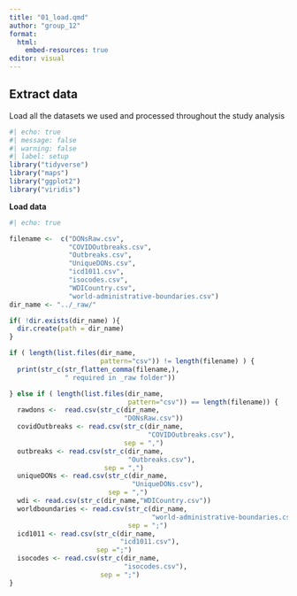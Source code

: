 ```yaml
---
title: "01_load.qmd"
author: "group_12"
format: 
  html:
    embed-resources: true
editor: visual
---
```


## Extract data

Load all the datasets we used and processed throughout the study analysis

```r
#| echo: true
#| message: false
#| warning: false
#| label: setup
library("tidyverse")
library("maps")
library("ggplot2")
library("viridis")

```

**Load data**

```r
#| echo: true

filename <-  c("DONsRaw.csv",
               "COVIDOutbreaks.csv",
               "Outbreaks.csv",
               "UniqueDONs.csv",
               "icd1011.csv",
               "isocodes.csv",
               "WDICountry.csv", 
               "world-administrative-boundaries.csv")
dir_name <- "../_raw/"

if( !dir.exists(dir_name) ){
  dir.create(path = dir_name)
}

if ( length(list.files(dir_name, 
                       pattern="csv")) != length(filename) ) {
  print(str_c(str_flatten_comma(filename,), 
              " required in _raw folder"))

} else if ( length(list.files(dir_name, 
                              pattern="csv")) == length(filename)) { 
  rawdons <-  read.csv(str_c(dir_name,
                             "DONsRaw.csv"))
  covidOutbreaks <- read.csv(str_c(dir_name,
                                   "COVIDOutbreaks.csv"), 
                             sep = ",")
  outbreaks <- read.csv(str_c(dir_name,
                              "Outbreaks.csv"), 
                        sep = ",")
  uniqueDONs <- read.csv(str_c(dir_name,
                               "UniqueDONs.csv"),
                         sep = ",")
  wdi <- read.csv(str_c(dir_name,"WDICountry.csv"))
  worldboundaries <- read.csv(str_c(dir_name, 
                                    "world-administrative-boundaries.csv"), 
                              sep = ";")
  icd1011 <- read.csv(str_c(dir_name,
                            "icd1011.csv"), 
                      sep =";")
  isocodes <- read.csv(str_c(dir_name,
                             "isocodes.csv"), 
                       sep = ";")
}
```

